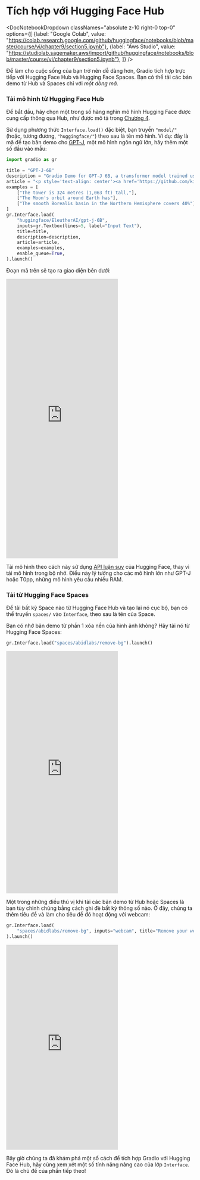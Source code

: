 # Tích hợp với Hugging Face Hub

<DocNotebookDropdown
  classNames="absolute z-10 right-0 top-0"
  options={[
    {label: "Google Colab", value: "https://colab.research.google.com/github/huggingface/notebooks/blob/master/course/vi/chapter9/section5.ipynb"},
    {label: "Aws Studio", value: "https://studiolab.sagemaker.aws/import/github/huggingface/notebooks/blob/master/course/vi/chapter9/section5.ipynb"},
]} />

Để làm cho cuộc sống của bạn trở nên dễ dàng hơn, Gradio tích hợp trực tiếp với Hugging Face Hub và Hugging Face Spaces. Bạn có thể tải các bản demo từ Hub và Spaces chỉ với *một dòng mã*.

### Tải mô hình từ Hugging Face Hub

Để bắt đầu, hãy chọn một trong số hàng nghìn mô hình Hugging Face được cung cấp thông qua Hub, như được mô tả trong [Chương 4](/course/chapter4/2).

Sử dụng phương thức `Interface.load()` đặc biệt, bạn truyền `"model/"` (hoặc, tương đương, `"huggingface/"`) theo sau là tên mô hình. Ví dụ: đây là mã để tạo bản demo cho [GPT-J](https://huggingface.co/EleutherAI/gpt-j-6B), một mô hình ngôn ngữ lớn, hãy thêm một số đầu vào mẫu:

```py
import gradio as gr

title = "GPT-J-6B"
description = "Gradio Demo for GPT-J 6B, a transformer model trained using Ben Wang's Mesh Transformer JAX. 'GPT-J' refers to the class of model, while '6B' represents the number of trainable parameters. To use it, simply add your text, or click one of the examples to load them. Read more at the links below."
article = "<p style='text-align: center'><a href='https://github.com/kingoflolz/mesh-transformer-jax' target='_blank'>GPT-J-6B: A 6 Billion Parameter Autoregressive Language Model</a></p>"
examples = [
    ["The tower is 324 metres (1,063 ft) tall,"],
    ["The Moon's orbit around Earth has"],
    ["The smooth Borealis basin in the Northern Hemisphere covers 40%"],
]
gr.Interface.load(
    "huggingface/EleutherAI/gpt-j-6B",
    inputs=gr.Textbox(lines=5, label="Input Text"),
    title=title,
    description=description,
    article=article,
    examples=examples,
    enable_queue=True,
).launch()
```

Đoạn mã trên sẽ tạo ra giao diện bên dưới:

<iframe src="https://hf.space/gradioiframe/course-demos/gpt-j-6B/+" frameBorder="0" height="750" title="Gradio app" class="container p-0 flex-grow space-iframe" allow="accelerometer; ambient-light-sensor; autoplay; battery; camera; document-domain; encrypted-media; fullscreen; geolocation; gyroscope; layout-animations; legacy-image-formats; magnetometer; microphone; midi; oversized-images; payment; picture-in-picture; publickey-credentials-get; sync-xhr; usb; vr ; wake-lock; xr-spatial-tracking" sandbox="allow-forms allow-modals allow-popups allow-popups-to-escape-sandbox allow-same-origin allow-scripts allow-downloads"></iframe>

Tải mô hình theo cách này sử dụng [API luận suy](https://huggingface.co/inference-api) của Hugging Face, thay vì tải mô hình trong bộ nhớ. Điều này lý tưởng cho các mô hình lớn như GPT-J hoặc T0pp, những mô hình yêu cầu nhiều RAM.

### Tải từ Hugging Face Spaces

Để tải bất kỳ Space nào từ Hugging Face Hub và tạo lại nó cục bộ, bạn có thể truyền  `spaces/` vào `Interface`, theo sau là tên của Space.

Bạn có nhớ bản demo từ phần 1 xóa nền của hình ảnh không? Hãy tải nó từ Hugging Face Spaces:

```py
gr.Interface.load("spaces/abidlabs/remove-bg").launch()
```

<iframe src="https://hf.space/gradioiframe/course-demos/remove-bg-original/+" frameBorder="0" height="650" title="Gradio app" class="container p-0 flex-grow space-iframe" allow="accelerometer; ambient-light-sensor; autoplay; battery; camera; document-domain; encrypted-media; fullscreen; geolocation; gyroscope; layout-animations; legacy-image-formats; magnetometer; microphone; midi; oversized-images; payment; picture-in-picture; publickey-credentials-get; sync-xhr; usb; vr ; wake-lock; xr-spatial-tracking" sandbox="allow-forms allow-modals allow-popups allow-popups-to-escape-sandbox allow-same-origin allow-scripts allow-downloads"></iframe>

Một trong những điều thú vị khi tải các bản demo từ Hub hoặc Spaces là bạn tùy chỉnh chúng bằng cách ghi đè bất kỳ thông số nào. Ở đây, chúng ta thêm tiêu đề và làm cho tiêu đề đó hoạt động với webcam:

```py
gr.Interface.load(
    "spaces/abidlabs/remove-bg", inputs="webcam", title="Remove your webcam background!"
).launch()
```

<iframe src="https://hf.space/gradioiframe/course-demos/Remove-bg/+" frameBorder="0" height="550" title="Gradio app" class="container p-0 flex-grow space-iframe" allow="accelerometer; ambient-light-sensor; autoplay; battery; camera; document-domain; encrypted-media; fullscreen; geolocation; gyroscope; layout-animations; legacy-image-formats; magnetometer; microphone; midi; oversized-images; payment; picture-in-picture; publickey-credentials-get; sync-xhr; usb; vr ; wake-lock; xr-spatial-tracking" sandbox="allow-forms allow-modals allow-popups allow-popups-to-escape-sandbox allow-same-origin allow-scripts allow-downloads"></iframe>

Bây giờ chúng ta đã khám phá một số cách để tích hợp Gradio với Hugging Face Hub, hãy cùng xem xét một số tính năng nâng cao của lớp `Interface`. Đó là chủ đề của phần tiếp theo!
